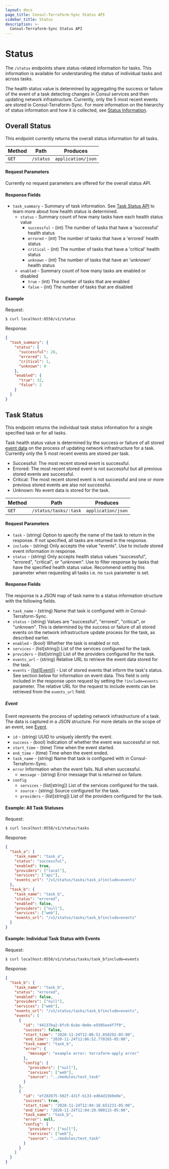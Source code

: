 ```yaml
---
layout: docs
page_title: Consul-Terraform-Sync Status API
sidebar_title: Status
description: >-
  Consul-Terraform-Sync Status API
---
```


# Status

The `/status` endpoints share status-related information for tasks. This information is available for understanding the status of individual tasks and across tasks.

The health status value is determined by aggregating the success or failure of the event of a task detecting changes in Consul services and then updating network infrastructure. Currently, only the 5 most recent events are stored in Consul-Terraform-Sync. For more information on the hierarchy of status information and how it is collected, see [Status Information](/docs/nia/tasks#status-information).

## Overall Status

This endpoint currently returns the overall status information for all tasks.

| Method | Path      | Produces           |
| ------ | --------- | ------------------ |
| `GET`  | `/status` | `application/json` |

#### Request Parameters

Currently no request parameters are offered for the overall status API.

#### Response Fields

- `task_summary` - Summary of task information. See [Task Status API](/docs/nia/api#task-status) to learn more about how health status is determined.
  - `status` - Summary count of how many tasks have each health status value
    - `successful` - (int) The number of tasks that have a 'successful' health status
    - `errored` - (int) The number of tasks that have a 'errored' health status
    - `critical` - (int) The number of tasks that have a 'critical' health status
    - `unknown` - (int) The number of tasks that have an 'unknown' health status
  - `enabled` - Summary count of how many tasks are enabled or disabled
    - `true` - (int) The number of tasks that are enabled
    - `false` - (int) The number of tasks that are disabled

#### Example

Request:

```shell-session
$ curl localhost:8558/v1/status
```

Response:

```json
{
  "task_summary": {
    "status": {
      "successful": 28,
      "errored": 5,
      "critical": 1,
      "unknown": 0
    },
    "enabled": {
      "true": 32,
      "false": 2
    }
  }
}
```

## Task Status

This endpoint returns the individual task status information for a single specified task or for all tasks.

Task health status value is determined by the success or failure of all stored [event data](/docs/nia/tasks#event) on the process of updating network infrastructure for a task. Currently only the 5 most recent events are stored per task.

- Successful: The most recent stored event is successful.
- Errored: The most recent stored event is not successful but all previous stored events are successful.
- Critical: The most recent stored event is not successful and one or more previous stored events are also not successful.
- Unknown: No event data is stored for the task.

| Method | Path                  | Produces           |
| ------ | --------------------- | ------------------ |
| `GET`  | `/status/tasks/:task` | `application/json` |

#### Request Parameters

- `task` - (string) Option to specify the name of the task to return in the response. If not specified, all tasks are returned in the response.
- `include` - (string) Only accepts the value "events". Use to include stored event information in response.
- `status` - (string) Only accepts health status values "successful", "errored", "critical", or "unknown". Use to filter response by tasks that have the specified health status value. Recommend setting this parameter when requesting all tasks i.e. no `task` parameter is set.

#### Response Fields

The response is a JSON map of task name to a status information structure with the following fields.

- `task_name` - (string) Name that task is configured with in Consul-Terraform-Sync.
- `status` - (string) Values are "successful", "errored", "critical", or "unknown". This is determined by the success or failure of all stored events on the network infrastructure update process for the task, as described earlier.
- `enabled` - (bool) Whether the task is enabled or not.
- `services` - (list[string]) List of the services configured for the task.
- `providers` - (list[string]) List of the providers configured for the task.
- `events_url` - (string) Relative URL to retrieve the event data stored for the task.
- `events` - [(list[Event])](/docs/nia/api#event) - List of stored events that inform the task's status. See section below for information on event data. This field is only included in the response upon request by setting the `?include=events` parameter. The relative URL for the request to include events can be retrieved from the `events_url` field.

##### Event

Event represents the process of updating network infrastructure of a task. The data is captured in a JSON structure. For more details on the scope of an event, see [Event](/docs/nia/tasks#event).

- `id` - (string) UUID to uniquely identify the event.
- `success` - (bool) Indication of whether the event was successful or not.
- `start_time` - (time) Time when the event started.
- `end_time` - (time) Time when the event ended.
- `task_name` - (string) Name that task is configured with in Consul-Terraform-Sync.
- `error` Information when the event fails. Null when successful.
  - `message` - (string) Error message that is returned on failure.
- `config`
  - `services` - (list[string]) List of the services configured for the task.
  - `source` - (string) Source configured for the task.
  - `providers` - (list[string]) List of the providers configured for the task.

#### Example: All Task Statuses

Request:

```shell-session
$ curl localhost:8558/v1/status/tasks
```

Response:

```json
{
  "task_a": {
    "task_name": "task_a",
    "status": "successful",
    "enabled": true,
    "providers": ["local"],
    "services": ["api"],
    "events_url": "/v1/status/tasks/task_a?include=events"
  },
  "task_b": {
    "task_name": "task_b",
    "status": "errored",
    "enabled": false,
    "providers": ["null"],
    "services": ["web"],
    "events_url": "/v1/status/tasks/task_b?include=events"
  }
}
```

#### Example: Individual Task Status with Events

Request:

```shell-session
$ curl localhost:8558/v1/status/tasks/task_b?include=events
```

Response:

```json
{
  "task_b": {
    "task_name": "task_b",
    "status": "errored",
    "enabled": false,
    "providers": ["null"],
    "services": ["web"],
    "events_url": "/v1/status/tasks/task_b?include=events",
    "events": [
      {
        "id": "44137ba2-8fc9-6cbe-0e0e-e9305ee4f7f9",
        "success": false,
        "start_time": "2020-11-24T12:06:51.858292-05:00",
        "end_time": "2020-11-24T12:06:52.770165-05:00",
        "task_name": "task_b",
        "error": {
          "message": "example error: terraform-apply error"
        },
        "config": {
          "providers": ["null"],
          "services": ["web"],
          "source": "../modules/test_task"
        }
      },
      {
        "id": "ef202675-502f-431f-b133-ed64d15b0e0e",
        "success": true,
        "start_time": "2020-11-24T12:04:18.651231-05:00",
        "end_time": "2020-11-24T12:04:20.900115-05:00",
        "task_name": "task_b",
        "error": null,
        "config": {
          "providers": ["null"],
          "services": ["web"],
          "source": "../modules/test_task"
        }
      }
    ]
  }
}
```
